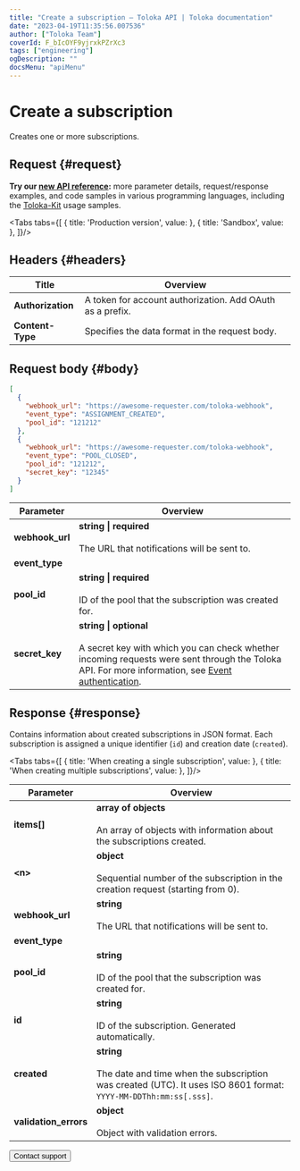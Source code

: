 ```yaml
---
title: "Create a subscription — Toloka API | Toloka documentation"
date: "2023-04-19T11:35:56.007536"
author: ["Toloka Team"]
coverId: F_bIcOYF9yjrxkPZrXc3
tags: ["engineering"]
ogDescription: ""
docsMenu: "apiMenu"
---
```



# Create a subscription

<Announce/>

Creates one or more subscriptions.

## Request {#request}

<Note mode="tip" title="Tip">

**Try our [new API reference](https://toloka.ai/docs/api/api-reference/#put-/webhook-subscriptions):** more parameter details, request/response examples, and code samples in various programming languages, including the [Toloka-Kit](/docs/toloka-kit/) usage samples.

</Note>

<Tabs tabs={[
  { title: 'Production version', value: <PutWebhookSubscriptionsList1/> },
  { title: 'Sandbox', value: <PutWebhookSubscriptionsList2/> },
]}/>

## Headers {#headers}

Title | Overview
----- | -----
**Authorization** | A token for account authorization. Add OAuth as a prefix.
**Content-Type** | Specifies the data format in the request body.

## Request body {#body}

```json
[
  {
    "webhook_url": "https://awesome-requester.com/toloka-webhook",
    "event_type": "ASSIGNMENT_CREATED",
    "pool_id": "121212"
  },
  {
    "webhook_url": "https://awesome-requester.com/toloka-webhook",
    "event_type": "POOL_CLOSED",
    "pool_id": "121212",
    "secret_key": "12345"
  }
]
```

Parameter | Overview
----- | -----
**webhook_url** | **string \| required**<br/><br/>The URL that notifications will be sent to.
**event_type** | <PutWebhookSubscriptionsTable1/>
**pool_id** | **string \| required**<br/><br/>ID of the pool that the subscription was created for.
**secret_key** | **string \| optional**<br/><br/>A secret key with which you can check whether incoming requests were sent through the Toloka API. For more information, see [Event authentication](/docs/api/authentication).

## Response {#response}

Contains information about created subscriptions in JSON format. Each subscription is assigned a unique identifier (`id`) and creation date (`created`).

<Tabs tabs={[
  { title: 'When creating a single subscription', value: <PutWebhookSubscriptionsList3/> },
  { title: 'When creating multiple subscriptions', value: <PutWebhookSubscriptionsList4/> },
]}/>

Parameter | Overview
----- | -----
**items[]** | **array of objects**<br/><br/>An array of objects with information about the subscriptions created.
**<n\>** | **object**<br/><br/>Sequential number of the subscription in the creation request (starting from 0).
**webhook_url** | **string**<br/><br/>The URL that notifications will be sent to.
**event_type** | <PutWebhookSubscriptionsTable2/>
**pool_id** | **string**<br/><br/>ID of the pool that the subscription was created for.
**id** | **string**<br/><br/>ID of the subscription. Generated automatically.
**created** | **string**<br/><br/>The date and time when the subscription was created (UTC). It uses ISO 8601 format: `YYYY-MM-DDThh:mm:ss[.sss]`.
**validation_errors** | **object**<br/><br/>Object with validation errors.

<Button themeColor="light" view="default" size="l" type="link" url="/docs/guide/troubleshooting/support?form-source=api-put-webhook-subscriptions">Contact support</Button>